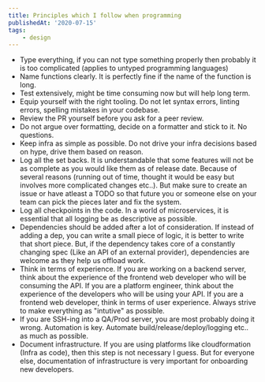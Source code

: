 ```yaml
---
title: Principles which I follow when programming
publishedAt: '2020-07-15'
tags:
    - design
---
```


-   Type everything, if you can not type something properly then probably it is too complicated (applies to untyped
    programming languages)
-   Name functions clearly. It is perfectly fine if the name of the function is long.
-   Test extensively, might be time consuming now but will help long term.
-   Equip yourself with the right tooling. Do not let syntax errors, linting errors, spelling mistakes in your codebase.
-   Review the PR yourself before you ask for a peer review.
-   Do not argue over formatting, decide on a formatter and stick to it. No questions.
-   Keep infra as simple as possible. Do not drive your infra decisions based on hype, drive them based on reason.
-   Log all the set backs. It is understandable that some features will not be as complete as you would like them as of
    release date. Because of several reasons (running out of time, thought it would be easy but involves more
    complicated changes etc..). But make sure to create an issue or have atleast a TODO so that future you or someone
    else on your team can pick the pieces later and fix the system.
-   Log all checkpoints in the code. In a world of microservices, it is essential that all logging be as descriptive as
    possible.
-   Dependencies should be added after a lot of consideration. If instead of adding a dep, you can write a small piece of
    logic, it is better to write that short piece. But, if the dependency takes core of a constantly changing spec (Like
    an API of an external provider), dependencies are welcome as they help us offload work.
-   Think in terms of experience. If you are working on a backend server, think about the experience of the frontend web
    developer who will be consuming the API. If you are a platform engineer, think about the experience of the
    developers who will be using your API. If you are a frontend web developer, think in terms of user experience.
    Always strive to make everything as "intutive" as possible.
-   If you are SSH-ing into a QA/Prod server, you are most probably doing it wrong. Automation is key. Automate
    build/release/deploy/logging etc.. as much as possible.
-   Document infrastructure. If you are using platforms like cloudformation (Infra as code), then this step is not
    necessary I guess. But for everyone else, documentation of infrastructure is very important for onboarding new
    developers.
